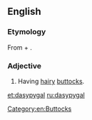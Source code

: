 ==English==

===Etymology===
From {{etyl|grc|en}} {{term|δασύς|tr=dasus||hairy, dense|lang=grc|sc=polytonic}} + {{term|πυγή|tr=pugē||buttocks|lang=grc|sc=polytonic}}.

===Adjective===
{{en-adj}}

# {{nonce}} Having [[hairy]] [[butt]]ocks.

[[Category:en:Buttocks]]

[[et:dasypygal]]
[[ru:dasypygal]]